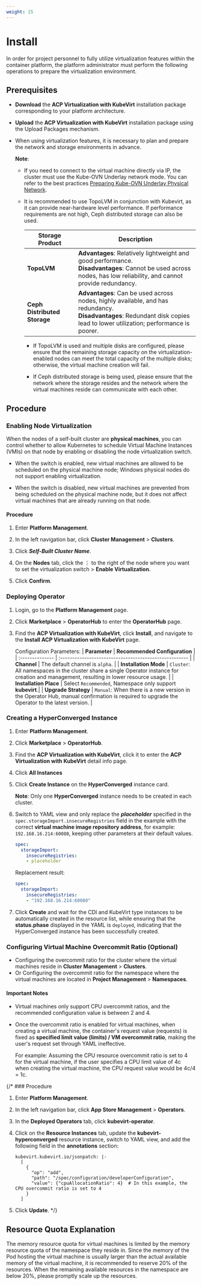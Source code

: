 ```yaml
---
weight: 15
---
```


# Install

In order for project personnel to fully utilize virtualization features within the container platform, the platform administrator must perform the following operations to prepare the virtualization environment.

## Prerequisites

- **Download** the **ACP Virtualization with KubeVirt** installation package corresponding to your platform architecture.
- **Upload** the **ACP Virtualization with KubeVirt** installation package using the Upload Packages mechanism.
- When using virtualization features, it is necessary to plan and prepare the network and storage environments in advance.

    **Note**:
    - If you need to connect to the virtual machine directly via IP, the cluster must use the Kube-OVN Underlay network mode. You can refer to the best practices [Preparing Kube-OVN Underlay Physical Network](/configure/networking/how_to/kubeovn_underlay_py.mdx).
    - It is recommended to use TopoLVM in conjunction with Kubevirt, as it can provide near-hardware level performance. If performance requirements are not high, Ceph distributed storage can also be used.

        | Storage Product           | Description                                                  |
        | --------------------- | --------------------------------------------------------- |
        | **TopoLVM**          | **Advantages**: Relatively lightweight and good performance.<br />**Disadvantages**: Cannot be used across nodes, has low reliability, and cannot provide redundancy.      |
        | **Ceph Distributed Storage** | **Advantages**: Can be used across nodes, highly available, and has redundancy.<br />**Disadvantages**: Redundant disk copies lead to lower utilization; performance is poorer. |

        - If TopoLVM is used and multiple disks are configured, please ensure that the remaining storage capacity on the virtualization-enabled nodes can meet the total capacity of the multiple disks; otherwise, the virtual machine creation will fail.

        - If Ceph distributed storage is being used, please ensure that the network where the storage resides and the network where the virtual machines reside can communicate with each other.

## Procedure

<Steps>

### Enabling Node Virtualization

When the nodes of a self-built cluster are **physical machines**, you can control whether to allow Kubernetes to schedule Virtual Machine Instances (VMIs) on that node by enabling or disabling the node virtualization switch.

- When the switch is enabled, new virtual machines are allowed to be scheduled on the physical machine node; Windows physical nodes do not support enabling virtualization.

- When the switch is disabled, new virtual machines are prevented from being scheduled on the physical machine node, but it does not affect virtual machines that are already running on that node.

#### Procedure

1. Enter **Platform Management**.

2. In the left navigation bar, click **Cluster Management** > **Clusters**.

3. Click ***Self-Built Cluster Name***.

4. On the **Nodes** tab, click the ⋮ to the right of the node where you want to set the virtualization switch > **Enable Virtualization**.

5. Click **Confirm**.

### Deploying Operator
1. Login, go to the **Platform Management** page.

2. Click **Marketplace** > **OperatorHub** to enter the **OperatorHub** page.

3. Find the **ACP Virtualization with KubeVirt**, click **Install**, and navigate to the **Install ACP Virtualization with KubeVirt** page.

    Configuration Parameters:
    | **Parameter**   | **Recommended Configuration**                          |
    | :-------------- | :----------------------------------------------------- |
    | **Channel**   | The default channel is `alpha`.                        |
    | **Installation Mode** | `Cluster`: All namespaces in the cluster share a single Operator instance for creation and management, resulting in lower resource usage. |
    | **Installation Place** | Select `Recommended`, Namespace only support **kubevirt**.|
    | **Upgrade Strategy** | `Manual`: When there is a new version in the Operator Hub, manual confirmation is required to upgrade the Operator to the latest version. |

### Creating a HyperConverged Instance

1. Enter **Platform Management**.

2. Click **Marketplace** > **OperatorHub**.

2. Find the **ACP Virtualization with KubeVirt**, click it to enter the **ACP Virtualization with KubeVirt** detail info page.

3. Click **All Instances**

4. Click **Create Instance** on the **HyperConverged** instance card.

   **Note**: Only one **HyperConverged** instance needs to be created in each cluster.

5. Switch to YAML view and only replace the ***placeholder*** specified in the `spec.storageImport.insecureRegistries` field in the example with the correct **virtual machine image repository address**, for example: `192.168.16.214:60080`, keeping other parameters at their default values.

   ```yaml
   spec:
     storageImport:
       insecureRegistries:
       - placeholder
   ```

   Replacement result:

   ```yaml
   spec:
     storageImport:
       insecureRegistries:
       - "192.168.16.214:60080"
   ```

6. Click **Create** and wait for the CDI and KubeVirt type instances to be automatically created in the resource list, while ensuring that the **status.phase** displayed in the YAML is `deployed`, indicating that the HyperConverged instance has been successfully created.

### Configuring Virtual Machine Overcommit Ratio (Optional)

- Configuring the overcommit ratio for the cluster where the virtual machines reside in **Cluster Management** > **Clusters**.
- Or Configuring the overcommit ratio for the namespace where the virtual machines are located in **Project Management** > **Namespaces**.

#### Important Notes

- Virtual machines only support CPU overcommit ratios, and the recommended configuration value is between 2 and 4.

- Once the overcommit ratio is enabled for virtual machines, when creating a virtual machine, the container's request value (requests) is fixed as **specified limit value (limits) / VM overcommit ratio**, making the user's request set through YAML ineffective.

  For example: Assuming the CPU resource overcommit ratio is set to 4 for the virtual machine, if the user specifies a CPU limit value of 4c when creating the virtual machine, the CPU request value would be 4c/4 = 1c.

{/* ### Procedure

1. Enter **Platform Management**.

2. In the left navigation bar, click **App Store Management** > **Operators**.

3. In the **Deployed Operators** tab, click **kubevirt-operator**.

4. Click on the **Resource Instances** tab, update the **kubevirt-hyperconverged** resource instance, switch to YAML view, and add the following field in the **annotations** section:

   ```
   kubevirt.kubevirt.io/jsonpatch: |-
     [
       {
         "op": "add",
         "path": "/spec/configuration/developerConfiguration",
         "value": {"cpuAllocationRatio": 4}  # In this example, the CPU overcommit ratio is set to 4
       }
     ]
   ```

5. Click **Update**. */}
</Steps>

## Resource Quota Explanation

The memory resource quota for virtual machines is limited by the memory resource quota of the namespace they reside in. Since the memory of the Pod hosting the virtual machine is usually larger than the actual available memory of the virtual machine, it is recommended to reserve 20% of the resources. When the remaining available resources in the namespace are below 20%, please promptly scale up the resources.
